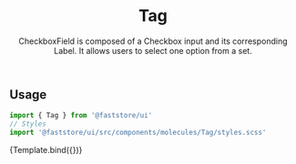 

<Meta title="Molecules/Tag" component={Tag} argTypes={{}} />


<header>

# Tag

CheckboxField is composed of a Checkbox input and its corresponding Label. It allows users to select one option from a set.

</header>

## Usage

```jsx
import { Tag } from '@faststore/ui'
// Styles
import '@faststore/ui/src/components/molecules/Tag/styles.scss'
```

<Canvas>
  <Story name="default">{Template.bind({})}</Story>
</Canvas>

<ArgsTable story="default" />
